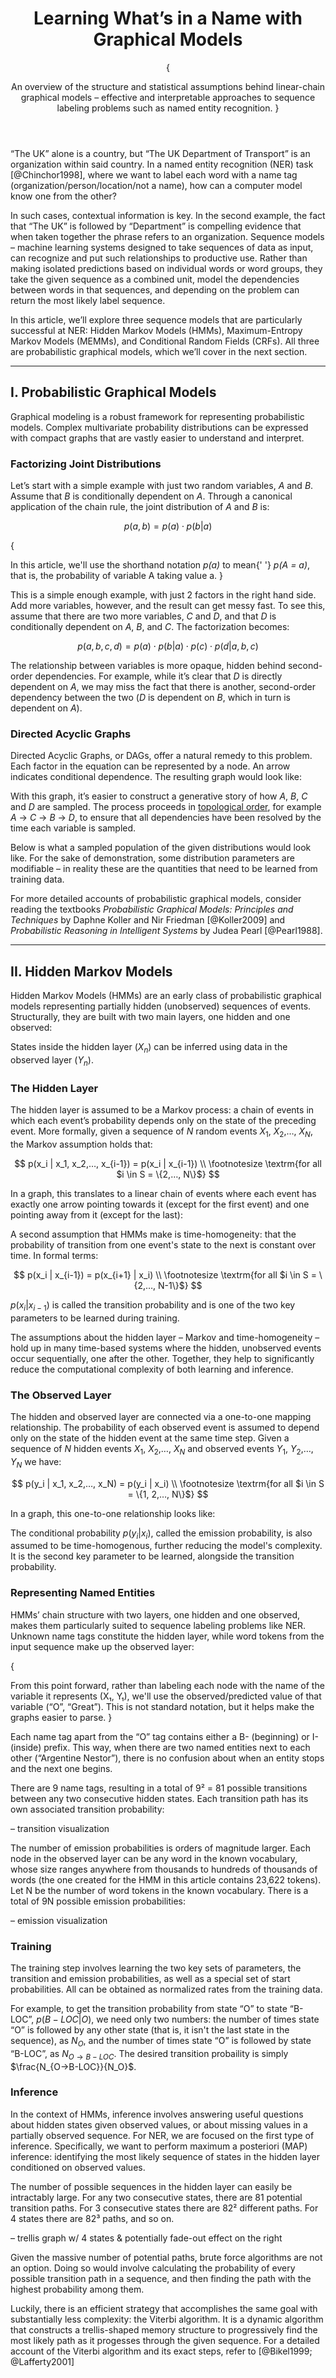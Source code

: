 
<Header>

# Learning What’s in a Name with Graphical Models

{

<Abstract>
	An overview of the structure and statistical assumptions behind linear-chain graphical
	models – effective and interpretable approaches to sequence labeling problems such as
	named entity recognition.
</Abstract>
}

<Demo />

</Header>

“The UK” alone is a country, but “The UK Department of Transport” is an organization within said country. In a named entity recognition (NER) task [@Chinchor1998], where we want to label each word with a name tag (organization/person/location/not a name), how can a computer model know one from the other?

In such cases, contextual information is key. In the second example, the fact that “The UK” is followed by “Department” is compelling evidence that when taken together the phrase refers to an organization. Sequence models – machine learning systems designed to take sequences of data as input, can recognize and put such relationships to productive use. Rather than making isolated predictions based on individual words or word groups, they take the given sequence as a combined unit, model the dependencies between words in that sequences, and depending on the problem can return the most likely label sequence.

In this article, we’ll explore three sequence models that are particularly successful at NER: Hidden Markov Models (HMMs), Maximum-Entropy Markov Models (MEMMs), and Conditional Random Fields (CRFs). All three are probabilistic graphical models, which we’ll cover in the next section.

---

## I. Probabilistic Graphical Models

Graphical modeling is a robust framework for representing probabilistic models. Complex multivariate probability distributions can be expressed with compact graphs that are vastly easier to understand and interpret.

### Factorizing Joint Distributions

Let’s start with a simple example with just two random variables, $A$ and $B$. Assume that $B$ is conditionally dependent on $A$. Through a canonical application of the chain rule, the joint distribution of $A$ and $B$ is:

$$
p(a, b) = p(a) \cdot p(b|a)
$$

{

<Alert title="Notation" marginBottom={3}>
	In this article, we'll use the shorthand notation <em>p(a)</em> to mean{' '}
	<em>p(A = a)</em>, that is, the probability of variable A taking value a.
</Alert>
}

This is a simple enough example, with just 2 factors in the right hand side. Add more variables, however, and the result can get messy fast. To see this, assume that there are two more variables, $C$ and $D$, and that $D$ is conditionally dependent on $A$, $B$, and $C$. The factorization becomes:

$$
p(a, b, c, d) = p(a) \cdot p(b|a) \cdot p(c) \cdot p(d|a, b, c)
$$

The relationship between variables is more opaque, hidden behind second-order dependencies. For example, while it’s clear that $D$ is directly dependent on $A$, we may miss the fact that there is another, second-order dependency between the two ($D$ is dependent on $B$, which in turn is dependent on $A$).

### Directed Acyclic Graphs

Directed Acyclic Graphs, or DAGs, offer a natural remedy to this problem. Each factor in the equation can be represented by a node. An arrow indicates conditional dependence. The resulting graph would look like:

<StaticABCDGraph />

With this graph, it’s easier to construct a generative story of how $A$, $B$, $C$ and $D$ are sampled. The process proceeds in [topological order](https://en.wikipedia.org/wiki/Topological_sorting), for example $A$ → $C$ → $B$ → $D$, to ensure that all dependencies have been resolved by the time each variable is sampled.

Below is what a sampled population of the given distributions would look like. For the sake of demonstration, some distribution parameters are modifiable – in reality these are the quantities that need to be learned from training data.

<ABCDGraph />

For more detailed accounts of probabilistic graphical models, consider reading the textbooks _Probabilistic Graphical Models: Principles and Techniques_ by Daphne Koller and Nir Friedman [@Koller2009] and _Probabilistic Reasoning in Intelligent Systems_ by Judea Pearl [@Pearl1988].

---

## II. Hidden Markov Models

Hidden Markov Models (HMMs) are an early class of probabilistic graphical models representing partially hidden (unobserved) sequences of events. Structurally, they are built with two main layers, one hidden and one observed:

<OverviewGraph />

States inside the hidden layer ($X_n$) can be inferred using data in the observed layer ($Y_n$).

### The Hidden Layer

The hidden layer is assumed to be a Markov process: a chain of events in which each event’s probability depends only on the state of the preceding event. More formally, given a sequence of $N$ random events $X_1$, $X_2$,…, $X_N$, the Markov assumption holds that:

$$
p(x_i | x_1, x_2,…, x_{i-1}) = p(x_i | x_{i-1}) \\
\footnotesize \textrm{for all $i \in S = \{2,…, N\}$}
$$

In a graph, this translates to a linear chain of events where each event has exactly one arrow pointing towards it (except for the first event) and one pointing away from it (except for the last):

<TransitionGraph />

A second assumption that HMMs make is time-homogeneity: that the probability of transition from one event's state to the next is constant over time. In formal terms:

$$
p(x_i | x_{i-1}) = p(x_{i+1} | x_i) \\
\footnotesize \textrm{for all $i \in S = \{2,…, N-1\}$}
$$

$p(x_i | x_{i-1})$ is called the transition probability and is one of the two key parameters to be learned during training.

The assumptions about the hidden layer – Markov and time-homogeneity – hold up in many time-based systems where the hidden, unobserved events occur sequentially, one after the other. Together, they help to significantly reduce the computational complexity of both learning and inference.

### The Observed Layer

The hidden and observed layer are connected via a one-to-one mapping relationship. The probability of each observed event is assumed to depend only on the state of the hidden event at the same time step. Given a sequence of $N$ hidden events $X_1$, $X_2$,…, $X_N$ and observed events $Y_1$, $Y_2$,…, $Y_N$ we have:

$$
p(y_i | x_1, x_2,…, x_N) = p(y_i | x_i) \\
\footnotesize \textrm{for all $i \in S = \{1, 2,…, N\}$}
$$

In a graph, this one-to-one relationship looks like:

<EmissionGraph />

The conditional probability $p(y_i | x_i)$, called the emission probability, is also assumed to be time-homogenous, further reducing the model's complexity. It is the second key parameter to be learned, alongside the transition probability.

### Representing Named Entities

HMMs’ chain structure with two layers, one hidden and one observed, makes them particularly suited to sequence labeling problems like NER. Unknown name tags constitute the hidden layer, while word tokens from the input sequence make up the observed layer:

<NERGraph />

{

<Alert title="Notation" marginBottom={3}>
	From this point forward, rather than labeling each node with the name of the variable it
	represents (X&#8321;, Y&#8321;), we'll use the observed/predicted value of that variable
	(“O”, “Great”). This is not standard notation, but it helps make the graphs easier to
	parse.
</Alert>
}

Each name tag apart from the “O” tag contains either a B- (beginning) or I- (inside) prefix. This way, when there are two named entities next to each other (“Argentine Nestor”), there is no confusion about when an entity stops and the next one begins.

There are 9 name tags, resulting in a total of 9&#178; = 81 possible transitions between any two consecutive hidden states. Each transition path has its own associated transition probability:

– transition visualization

The number of emission probabilities is orders of magnitude larger. Each node in the observed layer can be any word in the known vocabulary, whose size ranges anywhere from thousands to hundreds of thousands of words (the one created for the HMM in this article contains 23,622 tokens). Let N be the number of word tokens in the known vocabulary. There is a total of 9N possible emission probabilities:

– emission visualization

### Training

The training step involves learning the two key sets of parameters, the transition and emission probabilities, as well as a special set of start probabilities. All can be obtained as normalized rates from the training data.

For example, to get the transition probability from state “O” to state “B-LOC”, $p(B{-}LOC | O)$, we need only two numbers: the number of times state “O” is followed by any other state (that is, it isn't the last state in the sequence), as $N_O$, and the number of times state “O” is followed by state “B-LOC”, as $N_{O→B-LOC}$. The desired transition probaility is simply $\frac{N_{O→B-LOC}}{N_O}$.

### Inference

In the context of HMMs, inference involves answering useful questions about hidden states given observed values, or about missing values in a partially observed sequence. For NER, we are focused on the first type of inference. Specifically, we want to perform maximum a posteriori (MAP) inference: identifying the most likely sequence of states in the hidden layer conditioned on observed values.

The number of possible sequences in the hidden layer can easily be intractably large. For any two consecutive states, there are 81 potential transition paths. For 3 consecutive states there are 82&#178; different paths. For 4 states there are 82&#179; paths, and so on.

– trellis graph w/ 4 states & potentially fade-out effect on the right

Given the massive number of potential paths, brute force algorithms are not an option. Doing so would involve calculating the probability of every possible transition path in a sequence, and then finding the path with the highest probability among them.

Luckily, there is an efficient strategy that accomplishes the same goal with substantially less complexity: the Viterbi algorithm. It is a dynamic algorithm that constructs a trellis-shaped memory structure to progressively find the most likely path as it progesses through the given sequence. For a detailed account of the Viterbi algorithm and its exact steps, refer to [@Bikel1999; @Lafferty2001]

<References />
